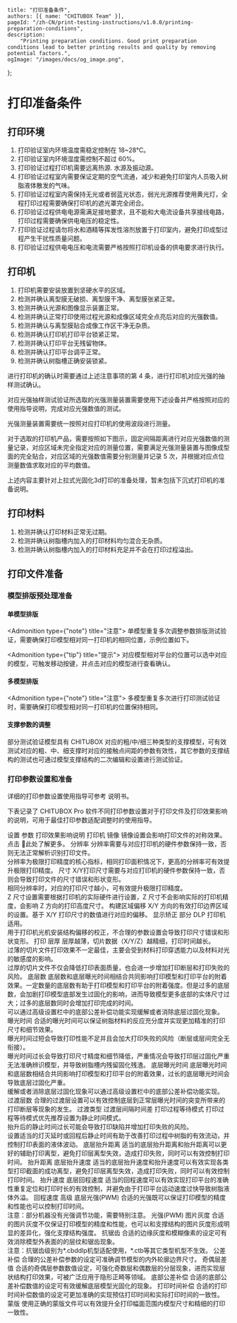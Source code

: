 	title: "打印准备条件",
	authors: [{ name: "CHITUBOX Team" }],
	pageId: "/zh-CN/print-testing-instructions/v1.0.0/printing-preparation-conditions",
	description:
		"Printing preparation conditions. Good print preparation conditions lead to better printing results and quality by removing potential factors.",
	ogImage: "/images/docs/og_image.png",
};

# 打印准备条件

## 打印环境

1. 打印验证室内环境温度需稳定控制在 18~28℃。
2. 打印验证室内环境湿度需控制不超过 60%。
3. 打印验证过程打印机需要远离热源. 水源及振动源。
4. 打印验证过程室内需要保证定期的空气流通，减少和避免打印室内人员吸入树脂液体散发的气味。
5. 打印验证过程室内需保持无光或者弱蓝光状态，弱光光源推荐使用黄光灯，全程打印过程需要确保打印机的遮光罩完全闭合。
6. 打印验证过程供电电源需满足接地要求，且不能和大电流设备共享接线电路，打印过程需要确保供电电压的稳定性。
7. 打印验证过程请勿将水和酒精等挥发性溶剂放置于打印室内，避免打印成型过程产生干扰性质量问题。
8. 打印验证过程供电电压和电流需要严格按照打印机设备的供电要求进行执行。

## 打印机

1. 打印机需要安装放置到坚硬水平的区域。
2. 检测并确认离型膜无破损、离型膜干净、离型膜张紧正常。
3. 检测并确认光源和图像显示装置正常。
4. 检测并确认正常打印使用过程光源和成像区域完全点亮后对应的光强数值。
5. 检测并确认与离型膜贴合成像工作区干净无杂质。
6. 检测并确认打印机打印平台锁紧正常。
7. 检测并确认打印平台无残留物体。
8. 检测并确认打印平台调平正常。
9. 检测并确认树脂槽正确安装锁紧。

进行打印机的确认时需要通过上述注意事项的第 4 条，进行打印机对应光强的抽样测试确认。

对应光强抽样测试验证所选取的光强测量装置需要使用下述设备并严格按照对应的使用指导说明，完成对应光强数值的测试。

<Admonition type="warning" title="警告">
	光强测量装置需要统一按照对应打印机的使用波段进行测量。
</Admonition>

对于选取的打印机产品，需要按照如下图示，固定间隔距离进行对应光强数值的测量记录，对应区域未完全指定对应的测量位置，需要满足光强测量装置与图像成型面的完全贴合，对应区域的光强数值需要分别测量并记录 5 次，并根据对应点位测量数值求取对应的平均数值。

<ImageContainer src="/images/docs/zh-CN/chitubox-printing-test/1.x.x/test-preparation/front-of-printer.svg" />

<Admonition type="note" title="注意">
	上述内容主要针对上拉式光固化3d打印的准备处理，暂未包括下沉式打印机的准备说明。
</Admonition>

## 打印材料

1. 检测并确认打印材料正常无过期。
2. 检测并确认树脂槽内加入的打印材料均匀混合无杂质。
3. 检测并确认树脂槽内加入的打印材料充足并不会在打印过程溢出。

## 打印文件准备

### 模型排版预处理准备

#### 单模型排版

<Admonition type={"note"} title="注意">
	单模型重复多次调整参数排版测试验证，需要确保打印模型相对同一打印机的相同位置，示例位置如下。
</Admonition>

<ImageContainer src="/images/docs/zh-CN/chitubox-printing-test/1.x.x/test-preparation/single-model_001.png" />

<Admonition type={"tip"} title="提示">
	对应模型相对平台的位置可以选中对应的模型，可触发移动按键，并点击对应的模型进行查看确认。
</Admonition>

#### 多模型排版

<Admonition type={"note"} title="注意">
	多模型重复多次进行打印测试验证时，需要确保打印模型相对同一打印机的位置保持相同。
</Admonition>

#### 支撑参数的调整

部分测试验证模型具有 CHITUBOX 对应的粗/中/细三种类型的支撑模型，可有效测试对应的粗、中、细支撑时对应的接触点间距的参数有效性，其它参数的支撑结构的测试也可通过模型支撑结构的二次编辑和设置进行测试验证。

### 打印参数设置和准备

详细的打印参数设置使用指导可参考 <SpanA href="https://manual.chitubox.com/zh-CN/chitubox-pro/latest/setting-up/configure-print-parameters">说明书</SpanA>。

下表记录了 CHITUBOX Pro 软件不同打印参数设置对于打印文件及打印效果影响的说明，可用于最佳打印参数适配调整时的使用指导。

<ResponsiveTable>
	<thead>
		<tr>
			<th>设置</th>
			<th>参数</th>
			<th>打印效果影响说明</th>
		</tr>
	</thead>
	<tbody>
		<tr>
			<td className="min-w-20" rowSpan="5">
				打印机
			</td>
			<td>镜像</td>
			<td>
				镜像设置会影响打印文件的对称效果。 点击<SpanA href="https://www.chitubox.com/zh-Hans/academy/tutorials/chitubox-basic/manual/guide-for-mirror-parameters-in-chitubox">
					📖此处</SpanA>了解更多。
			</td>
		</tr>
		<tr>
			<td>分辨率</td>
			<td>
				分辨率需要与对应打印机的硬件参数保持一致，否则无法正常解析识别打印文件。<br />
				分辨率为极限打印精度的核心指标，相同打印面积情况下，更高的分辨率可有效提升极限打印精度。
			</td>
		</tr>
		<tr>
			<td>尺寸</td>
			<td>
				X/Y打印尺寸需要与对应打印机的硬件参数保持一致，否则会导致打印文件的尺寸错误和形状变形。<br />
				相同分辨率时，对应的打印尺寸越小，可有效提升极限打印精度。<br />
				Z 尺寸设置需要根据打印机的实际硬件进行设置，Z 尺寸不会影响实际的打印机精度，会影响 Z 方向的打印高度尺寸。
			</td>
		</tr>
		<tr>
			<td>构建区域偏移</td>
			<td>
				X/Y 方向的有效打印边界区域的设置。基于 X/Y
				打印尺寸的数值进行对应的偏移。
			</td>
		</tr>
		<tr>
			<td>显示矫正</td>
			<td>
				部分 DLP 打印机适用。<br />
				用于打印机光机安装结构偏移的校正，不合理的参数设置会导致打印尺寸错误和形状变形。
			</td>
		</tr>
		<tr>
			<td rowSpan="14">打印</td>
			<td>层厚 </td>
			<td>
				层厚越薄，切片数据（X/Y/Z）越精细，打印时间越长。<br />
				过薄的切片文件打印效果不一定最佳，主要会受到材料打印穿透能力以及材料对光的敏感度的影响。<br />
				过厚的切片文件不仅会降低打印表面质量，也会进一步增加打印断层和打印失败的风险。
			</td>
		</tr>
		<tr>
			<td>底层数 </td>
			<td>
				底层数和底层曝光时间相结合共同影响打印模型和打印平台的附着效果。一定数量的底层数有助于打印模型和打印平台的附着强度。但是过多的底层数，会加剧打印模型底部发生过固化的影响，进而导致模型更多底部的实体尺寸过大；过多的底层数同时会增加打印完成的时间。<br />
				可以通过高级设置栏中的底部公差补偿功能实现缓解或者消除底层过固化现象。
			</td>
		</tr>
		<tr>
			<td>曝光时间</td>
			<td>
				合适的曝光时间可以保证树脂材料的反应充分度并实现更加精准的打印尺寸和细节效果。<br />
				曝光时间过短会导致打印性能不足并且会加大打印失败的风险（断层或层间完全无衔接）。<br />
				曝光时间过长会导致打印尺寸精度和细节降低，严重情况会导致打印层过固化严重无法准确辨识模型，并导致树脂槽内残留固化残渣。
			</td>
		</tr>
		<tr>
			<td>底层曝光时间</td>
			<td>
				底层曝光时间和底层数相结合共同影响打印模型和打印平台的附着效果，过长的底层曝光时间会导致底层过固化严重。<br />
				缓解或者消除底层过固化现象可以通过高级设置栏中的底部公差补偿功能实现。
			</td>
		</tr>
		<tr>
			<td>过渡层数</td>
			<td rowSpan="3">
				合理的过渡层设置可以有效控制底层到正常层曝光时间的突变所带来的打印断层等现象的发生。
			</td>
		</tr>
		<tr>
			<td>过渡类型</td>
		</tr>
		<tr>
			<td>过渡层间隔时间差</td>
		</tr>
		<tr>
			<td>打印过程等待模式</td>
			<td>
				打印过程等待模式优先推荐设置为静止时间模式。<br />
				抬升后的静止时间过长可能会导致打印缺陷并增加打印失败的风险。<br />
				设置适当的灯灭延时或回程后静止时间有助于改善打印过程中树脂的有效流动，并控制打印表面的液体波动。
			</td>
		</tr>
		<tr>
			<td>底层抬升距离</td>
			<td rowSpan="2">
				适当的底层抬升距离和抬升距离可以更好的辅助打印离型，避免打印层离型失效，造成打印失败，同时可以有效控制打印时间。
			</td>
		</tr>
		<tr>
			<td>抬升距离</td>
		</tr>
		<tr>
			<td>底层抬升速度</td>
			<td rowSpan="2">
				适当的底层抬升速度和抬升速度可以有效实现各类型打印截面的成功离型，避免打印层离型失效，造成打印失败，同时可以有效控制打印时间。
			</td>
		</tr>
		<tr>
			<td>抬升速度</td>
		</tr>
		<tr>
			<td>底层回程速度</td>
			<td rowSpan="2">
				适当的回程速度可以有效实现打印平台的准确性重复定位和打印时长的有效控制，并避免由于打印平台运动速度过快导致树脂液体外溢。
			</td>
		</tr>
		<tr>
			<td>回程速度</td>
		</tr>
		<tr>
			<td rowSpan="9">高级</td>
			<td>底层光强(PWM)</td>
			<td rowSpan="2">
				合适的光强既可以保证打印模型的精度和性能也可以控制打印时间。<br />
				注意：部分机器没有光强调节功能，需要特别注意。
			</td>
		</tr>
		<tr>
			<td>光强(PWM)</td>
		</tr>
		<tr>
			<td>图片灰度</td>
			<td>
				合适的图片灰度不仅保证打印模型的精度和性能，也可以和支撑结构的图片灰度形成明显的差异化，强化支撑结构强度。
			</td>
		</tr>
		<tr>
			<td>抗锯齿</td>
			<td>
				合适的边缘灰度和模糊像素的设定可有效消除模型外表面的的层纹和锯齿现象。<br />
				注意：抗锯齿级别为*.cbddlp机型适配使用，*.ctb等其它类型机型不生效。
			</td>
		</tr>
		<tr>
			<td>公差补偿</td>
			<td>合理的公差补偿参数的设定可准确调节模型的内外轮廓边界尺寸。</td>
		</tr>
		<tr>
			<td>奇偶层差值</td>
			<td>
				合适的奇偶层参数数值设定，可强化奇数层和偶数层的分层现象，进而实现层状结构打印效果，可被广泛应用于隐形正畸等领域。
			</td>
		</tr>
		<tr>
			<td>底部公差补偿</td>
			<td>
				合适的底部公差补偿数值的设定可有效缓解底层模型光固化的现象。
			</td>
		</tr>
		<tr>
			<td>打印时间补偿</td>
			<td>
				合适的打印时间补偿数值的设定可更加准确的实现预估打印时间和实际打印时间的一致性。
			</td>
		</tr>
		<tr>
			<td>蒙版</td>
			<td>
				使用正确的蒙版文件可以有效提升全打印幅面范围内模型尺寸和精细的打印一致性。
			</td>
		</tr>
	</tbody>
</ResponsiveTable>
